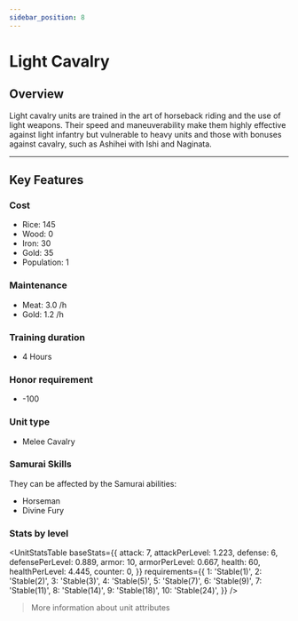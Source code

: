 ```yaml
---
sidebar_position: 8
---
```



# Light Cavalry

## Overview

Light cavalry units are trained in the art of horseback riding and the use of light weapons. Their speed and maneuverability make them highly effective against light infantry but vulnerable to heavy units and those with bonuses against cavalry, such as <Link to="./ashihei-ishi">Ashihei with Ishi</Link> and <Link to="./naginata">Naginata</Link>.

---

## Key Features

### Cost
- Rice: 145
- Wood: 0
- Iron: 30
- Gold: 35
- Population: 1

### Maintenance
- Meat: 3.0 /h
- Gold: 1.2 /h

### Training duration
- 4 Hours

### Honor requirement
- -100

### Unit type
- <Link to="../#melee-cavalry">Melee Cavalry</Link>

### Samurai Skills  
They can be affected by the Samurai abilities:  
- <Link to="../../samurais/reasoning-skills#horseman">Horseman</Link>  
- <Link to="../../samurais/charisma-skills#divine-fury">Divine Fury</Link>

### Stats by level

<UnitStatsTable
  baseStats={{
    attack: 7,
    attackPerLevel: 1.223,
    defense: 6,
    defensePerLevel: 0.889,
    armor: 10,
    armorPerLevel: 0.667,
    health: 60,
    healthPerLevel: 4.445,
    counter: 0,
  }}
  requirements={{
    1: 'Stable(1)',
    2: 'Stable(2)',
    3: 'Stable(3)',
    4: 'Stable(5)',
    5: 'Stable(7)',
    6: 'Stable(9)',
    7: 'Stable(11)',
    8: 'Stable(14)',
    9: 'Stable(18)',
    10: 'Stable(24)',
  }}
/>

> <Link to="../#attributes">More information about unit attributes</Link>
